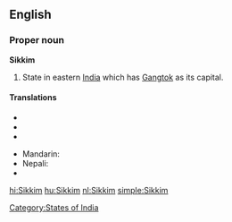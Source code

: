 ==English==

===Proper noun===
'''Sikkim'''

# State in eastern [[India]] which has [[Gangtok]] as its capital.

====Translations====
{{trans-top}}
* {{trreq|Bengali}}
* {{trreq|Dzongkha}}
* {{trreq|Hindi}}
{{trans-mid}}
* Mandarin: {{t|zh|錫金|sc=Hani|tr=Xī​jīn​}}
* Nepali: {{t-|ne|सिक्किम|sc=Deva|xs=Nepali}}
* {{trreq|Tibetan}}
{{trans-bottom}}

[[Category:States of India]]

[[hi:Sikkim]]
[[hu:Sikkim]]
[[nl:Sikkim]]
[[simple:Sikkim]]